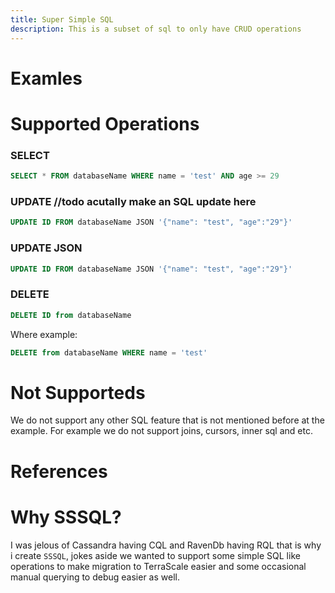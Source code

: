 ```yaml
---
title: Super Simple SQL
description: This is a subset of sql to only have CRUD operations
---
```



# Examles

# Supported Operations

### SELECT
```sql
SELECT * FROM databaseName WHERE name = 'test' AND age >= 29
```

### UPDATE //todo acutally make an SQL update here
```sql
UPDATE ID FROM databaseName JSON '{"name": "test", "age":"29"}'
```

### UPDATE JSON
```sql
UPDATE ID FROM databaseName JSON '{"name": "test", "age":"29"}'
```

### DELETE
```sql
DELETE ID from databaseName
```

Where example:
```sql
DELETE from databaseName WHERE name = 'test'
```

# Not Supporteds
We do not support any other SQL feature that is not mentioned before at the example.
For example we do not support joins, cursors, inner sql and etc.

# References

# Why SSSQL?
I was jelous of Cassandra having CQL and RavenDb having RQL that is why i create `SSSQL`, jokes aside
we wanted to support some simple SQL like operations to make migration to TerraScale easier and some
occasional manual querying to debug easier as well.

